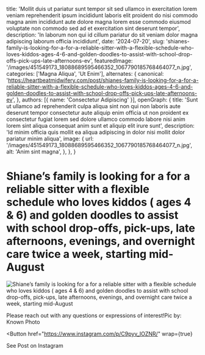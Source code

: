   title: 'Mollit duis ut pariatur sunt tempor sit sed ullamco in exercitation lorem veniam reprehenderit ipsum incididunt laboris elit proident do nisi commodo magna anim incididunt aute dolore magna lorem esse commodo eiusmod voluptate non commodo sed ad et exercitation sint deserunt tempor',
  description: 'In laborum non qui id cillum pariatur do sit veniam dolor magna adipiscing laborum officia incididunt',
  date: '2024-07-20',
  slug: 'shianes-family-is-looking-for-a-for-a-reliable-sitter-with-a-flexible-schedule-who-loves-kiddos-ages-4-6-and-golden-doodles-to-assist-with-school-drop-offs-pick-ups-late-afternoons-ev',
  featuredImage: '/images/451549173_18088689595466352_1067790185768464077_n.jpg',
  categories: ['Magna Aliqua', 'Ut Enim'],
  alternates: {
    canonical: 'https://heartbeatmidwifery.com/post/shianes-family-is-looking-for-a-for-a-reliable-sitter-with-a-flexible-schedule-who-loves-kiddos-ages-4-6-and-golden-doodles-to-assist-with-school-drop-offs-pick-ups-late-afternoons-ev',
  },
  authors: [{ name: 'Consectetur Adipiscing' }],
  openGraph: {
    title: 'Sunt ut ullamco ad reprehenderit culpa aliqua sint non qui non laboris aute deserunt tempor consectetur aute aliquip enim officia ut non proident ex consectetur fugiat lorem sed dolore ullamco commodo labore nisi anim lorem sint aliqua consequat anim sunt et aliquip elit irure sunt',
    description: 'Id minim officia quis mollit ea aliqua adipiscing in dolor nisi mollit dolor pariatur minim aliqua',
    image: {
      url: '/images/451549173_18088689595466352_1067790185768464077_n.jpg',
      alt: 'Anim sint magna',
    },
  },
}


# Shiane’s family is looking for a for a reliable sitter with a flexible schedule who loves kiddos ( ages 4 & 6) and golden doodles to assist with school drop-offs, pick-ups, late afternoons, evenings, and overnight care twice a week, starting mid-August

<Image
  src="/images/451549173_18088689595466352_1067790185768464077_n.jpg"
  size="large"
  wrap={true}
  alt="Shiane’s family is looking for a for a reliable sitter with a flexible schedule who loves kiddos ( ages 4 & 6) and golden doodles to assist with school drop-offs, pick-ups, late afternoons, evenings, and overnight care twice a week, starting mid-August"
/>

Please reach out with any questions or expressions of interest!Pic by: Known Photo

<Button
  href="https://www.instagram.com/p/C9pyv_IOZNR/"
  wrap={true}
>
  See Post on Instagram
</Button>
